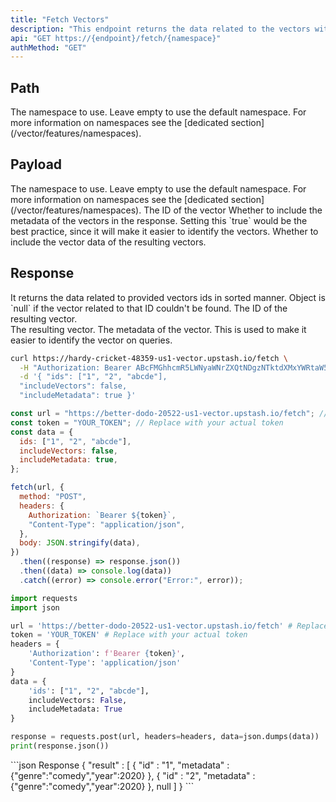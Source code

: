 ```yaml
---
title: "Fetch Vectors"
description: "This endpoint returns the data related to the vectors with the provided IDs."
api: "GET https://{endpoint}/fetch/{namespace}"
authMethod: "GET"
---
```


## Path

<ParamField path="namespace" type="string">
  The namespace to use. Leave empty to use the default namespace. For more
  information on namespaces see the [dedicated
  section](/vector/features/namespaces).
</ParamField>

## Payload

<ParamField path="namespace" type="string">
  The namespace to use. Leave empty to use the default namespace. For more
  information on namespaces see the [dedicated
  section](/vector/features/namespaces).
</ParamField>
<ParamField body="ids" type="string[]" required>
  The ID of the vector
</ParamField>
<ParamField body="includeMetadata" type="boolean">
  Whether to include the metadata of the vectors in the response. Setting this
  `true` would be the best practice, since it will make it easier to identify
  the vectors.
</ParamField>
<ParamField body="includeVectors" type="boolean">
  Whether to include the vector data of the resulting vectors.
</ParamField>

## Response

<ResponseField name="FetchVectors" type="Array">
  It returns the data related to provided vectors ids in sorted manner. Object
  is `null` if the vector related to that ID couldn't be found.
  <Expandable defaultOpen="true">
    <ResponseField name="id" type="string" required>
      The ID of the resulting vector. <br />
    </ResponseField>
    <ResponseField name="vector" type="number[]">
      The resulting vector.
    </ResponseField>
    <ResponseField name="metadata" type="Object">
      The metadata of the vector. This is used to make it easier to identify the
      vector on queries.
    </ResponseField>
  </Expandable>
</ResponseField>

<RequestExample>

```sh curl
curl https://hardy-cricket-48359-us1-vector.upstash.io/fetch \
  -H "Authorization: Bearer ABcFMGhhcmR5LWNyaWNrZXQtNDgzNTktdXMxYWRtaW5PREE0TkdVME5XUXRaV0poTWkwME9UVTFMVGxrTm1NdE9USTROR0ppWkRsak56ZGs=" \
  -d '{ "ids": ["1", "2", "abcde"],
  "includeVectors": false,
  "includeMetadata": true }'
```

```js Node
const url = "https://better-dodo-20522-us1-vector.upstash.io/fetch"; // Replace with your index endpoint.
const token = "YOUR_TOKEN"; // Replace with your actual token
const data = {
  ids: ["1", "2", "abcde"],
  includeVectors: false,
  includeMetadata: true,
};

fetch(url, {
  method: "POST",
  headers: {
    Authorization: `Bearer ${token}`,
    "Content-Type": "application/json",
  },
  body: JSON.stringify(data),
})
  .then((response) => response.json())
  .then((data) => console.log(data))
  .catch((error) => console.error("Error:", error));
```

```python Python
import requests
import json

url = 'https://better-dodo-20522-us1-vector.upstash.io/fetch' # Replace with your index endpoint.
token = 'YOUR_TOKEN' # Replace with your actual token
headers = {
    'Authorization': f'Bearer {token}',
    'Content-Type': 'application/json'
}
data = {
    'ids': ["1", "2", "abcde"],
    includeVectors: False,
    includeMetadata: True
}

response = requests.post(url, headers=headers, data=json.dumps(data))
print(response.json())
```

</RequestExample>

<ResponseExample>
```json Response
{
	"result" : [ 
		{
		    "id" : "1",
		    "metadata" : {"genre":"comedy","year":2020}
	  	},
	   	{
		    "id" : "2",
		    "metadata" : {"genre":"comedy","year":2020}
	  	}, 
		null 
	]
}
```

</ResponseExample>
